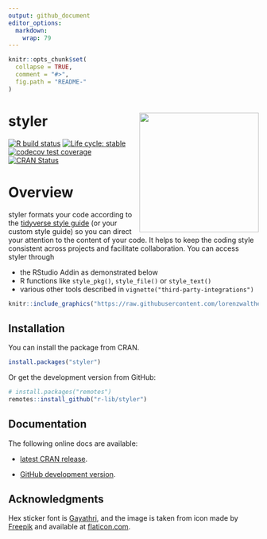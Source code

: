 ```yaml
---
output: github_document
editor_options: 
  markdown: 
    wrap: 79
---
```


<!-- README.md is generated from README.Rmd. Please edit that file -->

```r
knitr::opts_chunk$set(
  collapse = TRUE,
  comment = "#>",
  fig.path = "README-"
)
```

# styler <img src="man/figures/logo.png" align="right" width="240" />

<!-- badges: start -->

[![R build
status](https://github.com/r-lib/styler/workflows/R-CMD-check/badge.svg)](https://github.com/r-lib/styler/actions)
[![Life cycle:
stable](https://img.shields.io/badge/lifecycle-stable-brightgreen.svg)](https://lifecycle.r-lib.org/articles/stages.html)
[![codecov test
coverage](https://app.codecov.io/gh/r-lib/styler/branch/main/graph/badge.svg)](https://app.codecov.io/gh/r-lib/styler)
[![CRAN
Status](https://www.r-pkg.org/badges/version/styler)](https://cran.r-project.org/package=styler)

<!-- badges: end -->

# Overview

styler formats your code according to the [tidyverse style
guide](https://style.tidyverse.org) (or your custom style guide) so you can
direct your attention to the content of your code. It helps to keep the coding
style consistent across projects and facilitate collaboration. You can access
styler through

-   the RStudio Addin as demonstrated below
-   R functions like `style_pkg()`, `style_file()` or `style_text()`
-   various other tools described in `vignette("third-party-integrations")`

```r
knitr::include_graphics("https://raw.githubusercontent.com/lorenzwalthert/some_raw_data/master/styler_0.1.gif")
```

## Installation

You can install the package from CRAN.

```r
install.packages("styler")
```

Or get the development version from GitHub:

```r
# install.packages("remotes")
remotes::install_github("r-lib/styler")
```

## Documentation

The following online docs are available:

-   [latest CRAN release](https://styler.r-lib.org).

-   [GitHub development version](https://styler.r-lib.org/dev/).

## Acknowledgments

Hex sticker font is [Gayathri](https://fonts.google.com/specimen/Gayathri), and the image is taken from icon made by [Freepik](https://www.freepik.com) and available at
[flaticon.com](https://www.flaticon.com/free-icon/suit_1355137).
